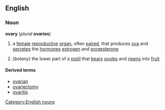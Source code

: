 ==English==
===Noun===
'''ovary'''  (''plural'' '''ovaries''')
{{wikipedia}}
# {{anatomy}} a [[female]] [[reproductive]] [[organ]], often [[paired]], that produces [[ova]] and [[secrete]]s the [[hormone]]s [[estrogen]] and [[progesterone]]
#(''botany'') the lower part of a [[pistil]] that [[bear]]s [[ovule]]s and [[ripen]]s into [[fruit]]

====Derived terms====
*[[ovarian]]
*[[ovariectomy]]
*[[ovaritis]]

[[Category:English nouns]]